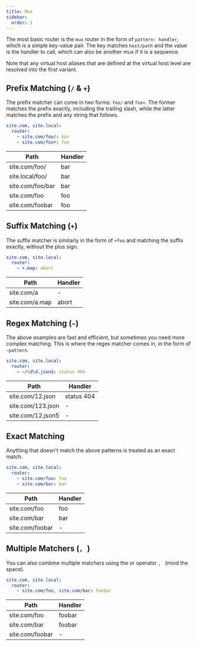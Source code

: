 ```yaml
---
title: Mux
sidebar:
  order: 1
---
```


The most basic router is the `mux` router in the form of `pattern: handler`, which is a simple key-value pair.
The key matches `host/path` and the value is the handler to call, which can also be another mux if it is a sequence.

Note that any virtual host aliases that are defined at the virtual host level are resolved into the first variant.

## Prefix Matching (`/` & `+`)

The prefix matcher can come in two forms: `foo/` and `foo+`.
The former matches the prefix exactly, including the trailing slash, while the latter matches the prefix and any string that follows.

```yaml
site.com, site.local:
  router:
    - site.com/foo/: bar
    - site.com/foo+: foo
```

| Path             | Handler |
| ---------------- | ------- |
| site.com/foo/    | bar     |
| site.local/foo/  | bar     |
| site.com/foo/bar | bar     |
| site.com/foo     | foo     |
| site.com/foobar  | foo     |

## Suffix Matching (`+`)

The suffix matcher is similarly in the form of `+foo` and matching the suffix exactly, without the plus sign.

```yaml
site.com, site.local:
  router:
    - +.map: abort
```

| Path           | Handler |
| -------------- | ------- |
| site.com/a     | -       |
| site.com/a.map | abort   |

## Regex Matching (`~`)

The above examples are fast and efficient, but sometimes you need more complex matching. This is where the regex matcher comes in, in the form of `~pattern`.

```yaml
site.com, site.local:
  router:
    - ~/\d\d.json$: status 404
```

| Path              | Handler    |
| ----------------- | ---------- |
| site.com/12.json  | status 404 |
| site.com/123.json | -          |
| site.com/12.json5 | -          |

## Exact Matching

Anything that doesn't match the above patterns is treated as an exact match.

```yaml
site.com, site.local:
  router:
    - site.com/foo: foo
    - site.com/bar: bar
```

| Path            | Handler |
| --------------- | ------- |
| site.com/foo    | foo     |
| site.com/bar    | bar     |
| site.com/foobar | -       |

## Multiple Matchers (`, `)

You can also combine multiple matchers using the or operator `, ` (mind the space).

```yaml
site.com, site.local:
  router:
    - site.com/foo, site.com/bar: foobar
```

| Path            | Handler |
| --------------- | ------- |
| site.com/foo    | foobar  |
| site.com/bar    | foobar  |
| site.com/foobar | -       |
